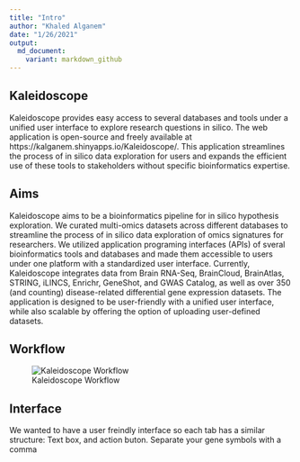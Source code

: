 ```yaml
---
title: "Intro"
author: "Khaled Alganem"
date: "1/26/2021"
output:
  md_document:
    variant: markdown_github
---
```



## Kaleidoscope

Kaleidoscope provides easy access to several databases and tools under a unified user interface to explore research questions in silico. The web application is open-source and freely available at https://kalganem.shinyapps.io/Kaleidoscope/. This application streamlines the process of in silico data exploration for users and expands the efficient use of these tools to stakeholders without specific bioinformatics expertise.


## Aims

Kaleidoscope aims to be a bioinformatics pipeline for in silico hypothesis exploration. We curated multi-omics datasets across different databases to streamline the process of in silico data exploration of omics signatures for researchers. We utilized application programing interfaces (APIs) of sveral bioinformatics tools and databases and made them accessible to users under one platform with a standardized user interface. Currently, Kaleidoscope integrates data from Brain RNA-Seq, BrainCloud, BrainAtlas, STRING, iLINCS, Enrichr, GeneShot, and GWAS Catalog, as well as over 350 (and counting) disease-related differential gene expression datasets. The application is designed to be user-friendly with a unified user interface, while also scalable by offering the option of uploading user-defined datasets.


## Workflow

![Kaleidoscope Workflow](Figures/KS_WorkflowFigure.png)

## Interface

We wanted to have a user freindly interface so each tab has a similar structure: Text box, and action buton. Separate your gene symbols with a comma

